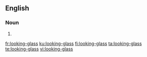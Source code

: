==English==

===Noun===
{{en-noun|looking-glasses}}

# {{alternative spelling of|[[looking glass]]}}

[[fr:looking-glass]]
[[ku:looking-glass]]
[[fi:looking-glass]]
[[ta:looking-glass]]
[[te:looking-glass]]
[[vi:looking-glass]]